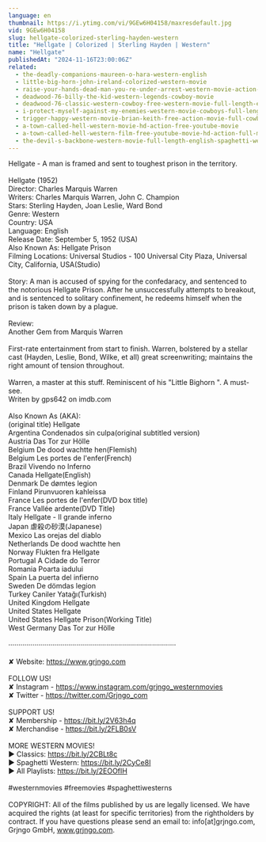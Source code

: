 ```yaml
---
language: en
thumbnail: https://i.ytimg.com/vi/9GEw6H04158/maxresdefault.jpg
vid: 9GEw6H04158
slug: hellgate-colorized-sterling-hayden-western
title: "Hellgate | Colorized | Sterling Hayden | Western"
name: "Hellgate"
publishedAt: "2024-11-16T23:00:06Z"
related:
  - the-deadly-companions-maureen-o-hara-western-english
  - little-big-horn-john-ireland-colorized-western-movie
  - raise-your-hands-dead-man-you-re-under-arrest-western-movie-action-romance
  - deadwood-76-billy-the-kid-western-legends-cowboy-movie
  - deadwood-76-classic-western-cowboy-free-western-movie-full-length-english
  - i-protect-myself-against-my-enemies-western-movie-cowboys-full-length-wild-west
  - trigger-happy-western-movie-brian-keith-free-action-movie-full-cowboy-films-full-movies
  - a-town-called-hell-western-movie-hd-action-free-youtube-movie
  - a-town-called-hell-western-film-free-youtube-movie-hd-action-full-movie
  - the-devil-s-backbone-western-movie-full-length-english-spaghetti-western-cowboyfilm-watchfree
---
```


Hellgate - A man is framed and sent to toughest prison in the territory.<br />
<br />
Hellgate (1952)<br />
Director: Charles Marquis Warren<br />
Writers: Charles Marquis Warren, John C. Champion<br />
Stars: Sterling Hayden, Joan Leslie, Ward Bond<br />
Genre: Western<br />
Country: USA<br />
Language: English<br />
Release Date: September 5, 1952 (USA)<br />
Also Known As: Hellgate Prison<br />
Filming Locations: Universal Studios - 100 Universal City Plaza, Universal City, California, USA(Studio)<br />
<br />
Story: A man is accused of spying for the confedaracy, and sentenced to the notorious Hellgate Prison. After he unsuccessfully attempts to breakout, and is sentenced to solitary confinement, he redeems himself when the prison is taken down by a plague.<br />
<br />
Review:<br />
Another Gem from Marquis Warren<br />
<br />
First-rate entertainment from start to finish. Warren, bolstered by a stellar cast (Hayden, Leslie, Bond, Wilke, et all) great screenwriting; maintains the right amount of tension throughout.<br />
<br />
Warren, a master at this stuff. Reminiscent of his "Little Bighorn ". A must-see.<br />
Writen by gps642 on imdb.com<br />
<br />
Also Known As (AKA):<br />
(original title) Hellgate<br />
Argentina Condenados sin culpa(original subtitled version)<br />
Austria Das Tor zur Hölle<br />
Belgium De dood wachtte hen(Flemish)<br />
Belgium Les portes de l'enfer(French)<br />
Brazil Vivendo no Inferno<br />
Canada Hellgate(English)<br />
Denmark De dømtes legion<br />
Finland Pirunvuoren kahleissa<br />
France Les portes de l'enfer(DVD box title)<br />
France Vallée ardente(DVD Title)<br />
Italy Hellgate - Il grande inferno<br />
Japan 虐殺の砂漠(Japanese)<br />
Mexico Las orejas del diablo<br />
Netherlands De dood wachtte hen<br />
Norway Flukten fra Hellgate<br />
Portugal A Cidade do Terror<br />
Romania Poarta iadului<br />
Spain La puerta del infierno<br />
Sweden De dömdas legion<br />
Turkey Caniler Yatağı(Turkish)<br />
United Kingdom Hellgate<br />
United States Hellgate<br />
United States Hellgate Prison(Working Title)<br />
West Germany Das Tor zur Hölle<br />
<br />
····················································································<br />
<br />
✘ Website: https://www.grjngo.com<br />
<br />
FOLLOW US!<br />
✘ Instagram - https://www.instagram.com/grjngo_westernmovies<br />
✘ Twitter - https://twitter.com/Grjngo_com<br />
<br />
SUPPORT US!<br />
✘ Membership - https://bit.ly/2V63h4q<br />
✘ Merchandise - https://bit.ly/2FLB0sV<br />
<br />
MORE WESTERN MOVIES! <br />
► Classics: https://bit.ly/2CBLt8c <br />
► Spaghetti Western: https://bit.ly/2CyCe8I <br />
► All Playlists: https://bit.ly/2EOOfIH <br />
<br />
#westernmovies #freemovies #spaghettiwesterns<br />
<br />
COPYRIGHT: All of the films published by us are legally licensed. We have acquired the rights (at least for specific territories) from the rightholders by contract. If you have questions please send an email to: info[at]grjngo.com, Grjngo GmbH, www.grjngo.com.